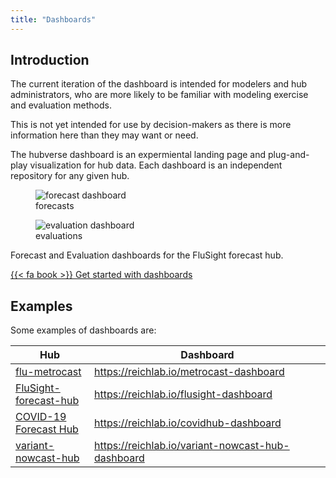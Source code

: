 ```yaml
---
title: "Dashboards"
---
```


## Introduction

:::{.callout-note}

The current iteration of the dashboard is intended for modelers and hub
administrators, who are more likely to be familiar with modeling exercise and
evaluation methods.

This is not yet intended for use by decision-makers as there is more
information here than they may want or need.

:::

The hubverse dashboard is an expermiental landing page and plug-and-play
visualization for hub data. Each dashboard is an independent repository for any
given hub.

:::{#fig-dashboards .column-screen layout-ncol=2}

![forecasts](/includes/img/dashboard-forecast.png){alt="forecast dashboard"}

![evaluations](/includes/img/dashboard-eval-heat.png){alt="evaluation dashboard"}

Forecast and Evaluation dashboards for the FluSight forecast hub.
:::

[{{< fa book >}} Get started with dashboards](https://hubverse.io/en/latest/user-guide/dashboards.html){.btn .btn-outline-dark .ms-auto}

## Examples


Some examples of dashboards are:


| Hub | Dashboard |
| --- | --------- |
| [flu-metrocast](https://github.com/reichlab/flu-metrocast) | <https://reichlab.io/metrocast-dashboard> |
| [FluSight-forecast-hub](https://github.com/cdcepi/FluSight-Forecast-hub) | <https://reichlab.io/flusight-dashboard> |
| [COVID-19 Forecast Hub](https://github.com/CDCgov/covid19-forecast-hub) | <https://reichlab.io/covidhub-dashboard> |
| [variant-nowcast-hub](https://github.com/reichlab/variant-nowcast-hub) | <https://reichlab.io/variant-nowcast-hub-dashboard> |



